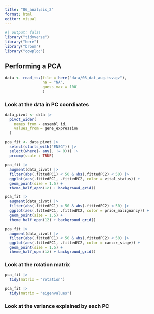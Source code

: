 ```yaml
---
title: "06_analysis_2"
format: html
editor: visual
---
```


```r
#| output: false
library("tidyverse")
library("here")
library("broom")
library("cowplot")
```

## Performing a PCA

```r
data <- read_tsv(file = here("data/03_dat_aug.tsv.gz"), 
                 na = "NA", 
                 guess_max = 1001
                 )
```

### Look at the data in PC coordinates

```r
data_pivot <- data |>
  pivot_wider(
    names_from = ensembl_id,
    values_from = gene_expression
  )
```

```r
pca_fit <- data_pivot |> 
  select(starts_with("ENSG")) |> 
  select(where(~ any(. != 0))) |> 
  prcomp(scale = TRUE)
```

```r
pca_fit |> 
  augment(data_pivot) |> 
  filter(abs(.fittedPC1) < 50 & abs(.fittedPC2) < 50) |> 
  ggplot(aes(.fittedPC1, .fittedPC2, color = vital_status)) +
  geom_point(size = 1.5) +
  theme_half_open(12) + background_grid()
```

```r
pca_fit |> 
  augment(data_pivot) |> 
  filter(abs(.fittedPC1) < 50 & abs(.fittedPC2) < 50) |>
  ggplot(aes(.fittedPC1, .fittedPC2, color = prior_malignancy)) +
  geom_point(size = 1.5) +
  theme_half_open(12) + background_grid()
```

```r
pca_fit |> 
  augment(data_pivot) |> 
  filter(abs(.fittedPC1) < 50 & abs(.fittedPC2) < 50) |>
  ggplot(aes(.fittedPC1, .fittedPC2, color = cancer_stage)) +
  geom_point(size = 1.5) +
  theme_half_open(12) + background_grid()
```

### Look at the rotation matrix

```r
pca_fit |> 
  tidy(matrix = "rotation")
```

```r
pca_fit |> 
  tidy(matrix = "eigenvalues")
```

### Look at the variance explained by each PC
